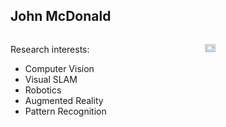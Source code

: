 ## John McDonald 

::: columns
::: {.column width="60%"}

Research interests:

-   Computer Vision
-   Visual SLAM 
-   Robotics 
-   Augmented Reality 
-   Pattern Recognition


:::

::: {.column width="40%"}

![](https://www.maynoothuniversity.ie/sites/default/files/styles/ratio_2_3/public/assets/images/Computer-Science---John-McDonald---NUI-Maynooth.jpg){.absolute top="150" left="600" width="30%" }

:::
:::
